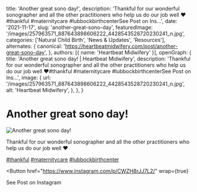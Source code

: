   title: 'Another great sono day!',
  description: 'Thankful for our wonderful sonographer and all the other practitioners who help us do our job well ❤️#thankful #maternitycare #lubbockbirthcenterSee Post on Ins...',
  date: '2021-11-17',
  slug: 'another-great-sono-day',
  featuredImage: '/images/257963571_887643898606222_4428543528720230241_n.jpg',
  categories: ['Natural Child Birth', 'News & Updates', 'Resources'],
  alternates: {
    canonical: 'https://heartbeatmidwifery.com/post/another-great-sono-day',
  },
  authors: [{ name: 'Heartbeat Midwifery' }],
  openGraph: {
    title: 'Another great sono day! | Heartbeat Midwifery',
    description: 'Thankful for our wonderful sonographer and all the other practitioners who help us do our job well ❤️#thankful #maternitycare #lubbockbirthcenterSee Post on Ins...',
    image: {
      url: '/images/257963571_887643898606222_4428543528720230241_n.jpg',
      alt: 'Heartbeat Midwifery',
    },
  },
}


# Another great sono day!

<Image
  src="/images/257963571_887643898606222_4428543528720230241_n.jpg"
  size="large"
  wrap={true}
  alt="Another great sono day!"
/>

Thankful for our wonderful sonographer and all the other practitioners who help us do our job well ❤️

[#thankful](https://www.instagram.com/explore/tags/thankful/) [#maternitycare](https://www.instagram.com/explore/tags/maternitycare/) [#lubbockbirthcenter](https://www.instagram.com/explore/tags/lubbockbirthcenter/)

<Button
  href="https://www.instagram.com/p/CWZH8rJJ7L2/"
  wrap={true}
>
  See Post on Instagram
</Button>
